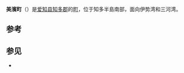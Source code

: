 {{日本町村|
自治體名=美濱|
町村=町|
圖像=[[File:Noma_todai_s.jpg|240px]]|
圖像說明=[[野間埼燈塔|野間埼燈塔]]（野間燈塔）|
町村章=|
日文原名=美浜町|
平假名=みはまちょう|
羅馬字拼音=Mihama-chō|
都道府縣=愛知縣|
支廳=|
郡=知多郡|
編號=23446-0|
面積=46.38|
邊界未定=|
人口=26,148|
統計時間=2007年3月1日|
自治體=[[常滑市|常滑市]]、[[武豐町|武豐町]]、[[南知多町|南知多町]]|
樹=|
花=|
鳥=|
其他象徵物=|
其他象徵=|
郵遞區號=470-2406|
所在地=知多郡美濱町大字河和字北田面106|
電話號碼=569-82-1111|
外部連結=http://www.town.mihama.aichi.jp/|
經度=|
緯度=|
地圖=|
註記=
}}

'''美濱町'''（{{jpn|j=美浜町|hg=みはまちょう|rm=Mihama chō|f=y}}）是[[爱知县|爱知县]][[知多郡|知多郡]]的[[町|町]]，位于知多半島南部，面向伊势湾和三河湾。

== 参考 ==
{{reflist}}

== 参见 ==
{{commonscat|Mihama, Aichi|position=left}}
* {{osmrelation-inline|4567442}}
{{愛知縣}}
{{Authority control}}
{{日本地理小作品}}